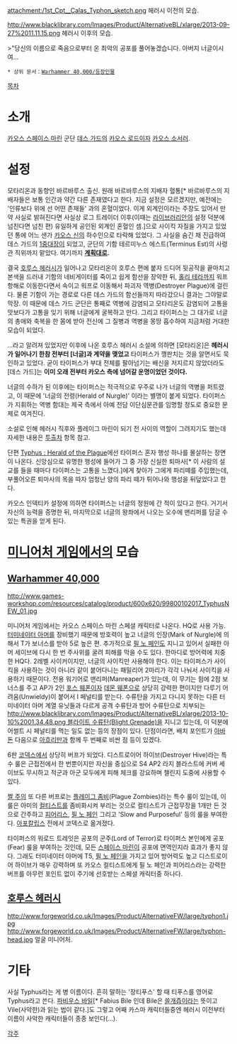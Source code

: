 {{{+1 '''Calas Typhon''' → '''Typhus the Traveller, Herald of Nurgle'''}}}
{{{+1 칼라스 티폰 → 너글의 전령, 여행자 타이퍼스}}}

attachment:/1st_Cpt__Calas_Typhon_sketch.png
헤러시 이전의 모습.

http://www.blacklibrary.com/Images/Product/AlternativeBL/xlarge/2013-09-27%2011.11.15.png
헤러시 이후의 모습.

>"당신의 이름으로 죽음으로부터 온 최악의 공포를 풀어놓겠습니다. 아버지 너글이시여…

 * 상위 문서：[[Warhammer 40,000/등장인물]]

[[목차]]

= 소개 =
[[카오스 스페이스 마린]] 군단 [[데스 가드]]의 [[카오스 로드]]이자 [[카오스 소서러]].

= 설정 =
모타리온과 동향인 바르바루스 출신. 원래 바르바루스의 지배자 혈통[* 바르바루스의 지배자들은 보통 인간과 약간 다른 존재였다고 한다. 지금 설정은 모르겠지만, 예전에는 '인류보다 위에 선 어떤 존재들' 과의 혼혈이었다. 이게 외계인이라는 주장도 있어서 만약 사실로 밝혀진다면 사실상 로그 트레이더 이후(이때는 [[라이브러리안(Warhammer 40,000)|라이브러리안]]의 설정 덕분에 넘친다면 넘친 편) 유일하게 공인된 외계인 혼혈인 셈.]으로 사이킥 자질을 가지고 있었던 통에 어느 샌가 [[카오스 신]]의 하수인으로 타락해 있었다. 그 사실을 숨긴 채 진급하여 데스 가드의 [[프라이토르|1중대장]]이 되었고, 군단의 기함 테르미누스 에스트(Terminus Est)의 사령관 직위까지 맡았다. 여기까지 '''[[계획대로]].'''

결국 [[호루스 헤러시]]가 일어나고 모타리온이 호루스 편에 붙자 드디어 뒷공작을 끝마치고 본색을 드러내 기함의 네비게이터를 죽이고 쉽게 함선을 장악한 뒤, [[홀리 테라]]까지 워프 항해로 이동한다면서 속이고 워프로 이동해서 파괴자 역병(Destroyer Plague)에 걸린다. 물론 기함이 가는 경로로 다른 데스 가드의 함선들까지 따라갔으니 결과는 그야말로 막장. 이 때문에 데스 가드 군단은 통째로 역병에 감염되고 모타리온도 감염되어 고통을 맛보다가 고통을 잊기 위해 너글에게 굴복하고 만다. 그리고 타이퍼스는 그 대가로 너글의 총애와 축복을 한 몸에 받아 전신에 그 질병과 역병을 몽땅 흡수하여 지금처럼 거대한 모습이 되었다.

...라고 알려져 있었지만 이후에 나온 호루스 헤러시 소설에 의하면 [모타리온]은 '''헤러시가 일어나기 한참 전부터 [너글]과 계약을 맺었고''' 타이퍼스가 깽판치는 것을 알면서도 묵인하고 있었다. 굳이 타이퍼스가 부대 전체를 팔아넘기는 배신을 저지르지 않았더라도 [데스 가드]는 '''이미 오래 전부터 카오스 측에 넘어갈 운명이었던 것이다.'''

너글의 수하가 된 이후에는 타이퍼스는 적극적으로 우주로 나가 너글의 역병을 퍼트렸고, 이 때문에 '너글의 전령(Herald of Nurgle)' 이라는 별명이 붙게 되었다. 타이퍼스가 지휘하는 역병 함대는 제국 측에서 아예 전담 이단심문관를 임명할 정도로 중요한 문제로 여겨진다.

소설로 인해 헤러시 직후와 플레이그 마린이 되기 전 사이의 역할이 그려지기도 했는데 자세한 내용은 [[투출차]] 항목 참고.

단편 [http://gall.dcinside.com/board/view/?id=warhammer&no=1323774&page=1 Typhus : Herald of the Plague]에선 타이퍼스 혼자 행성 하나를 몰살하는 장면이 나온다. 신앙심으로 유명한 행성에 들어가 그 중 가장 신실한 퇴마사[* 이 사람의 설교를 들을 때마다 타이퍼스는 고통을 느꼈다.]에게 찾아가 그에게 파리떼를 주입했는데, 부풀어오른 퇴마사의 목을 따자 엄청난 양의 파리 떼가 튀어나와 행성을 뒤덮었다고 한다.  

카오스 인덱티카 설정에 의하면 타이퍼스는 너글의 정원에 간 적이 있다고 한다. 거기서 자신의 능력을 증명한 뒤, 마지막으로 너글의 왕좌에서 나오는 오수에 맨리퍼를 담글 수 있는 특권을 얻게 된다. 

= [[미니어처 게임]]에서의 모습 =
== [[Warhammer 40,000]] ==
http://www.games-workshop.com/resources/catalog/product/600x620/99800102017_TyphusNEW_01.jpg

미니어처 게임에서는 카오스 스페이스 마린 스페셜 캐릭터로 나온다. HQ로 사용 가능. [[터미네이터 아머]]를 장비했기 때문에 방호력이 높고 너글의 인장(Mark of Nurgle)에 의해서 T가 보너스를 받아 5로 높은 편. 추가적으로 [[필 노 페인]]도 지니고 있어서 실패한 아머 세이브에 다시 한 번 주사위를 굴려 피해를 막을 수도 있다. 한마디로 방어력에 치중한 HQ다. 2레벨 사이커이지만, 너글의 사이킥만 사용해야 한다. 이는 타이퍼스가 사이킥을 사용하는 것이 아니라 같이 붙어다니는 패밀리어 2마리가 각각 나눠서 사이킥을 사용하기 때문이다. 전용 워기어로 맨리퍼(Manreaper)가 있는데, 이 무기는 힘에 2점 보너스를 주고 AP가 2인 [[포스 웨폰]]이자 [[데몬 웨폰]]으로 상당히 강력한 편이지만 다루기 어려움(Unwieldy)이 붙어서 I 페널티를 받는다. 수류탄을 가지고 다니지 못하는 다른 터미네이터 아머 계열 유닛들과 다르게 공격 수류탄과 방어 수류탄으로 치부되는 [[http://www.blacklibrary.com/Images/Product/AlternativeBL/xlarge/2013-10-10%2001.34.48.png 블라이트 수류탄(Blight Grenade)]]을 지니고 있는데, 이 덕분에 어썰트 시 페널티를 먹는 일도 없는 등의 장점이 있다. 단점이라면, 배치 포인트가 [[에제카일 아바돈|아바돈]] 다음으로 [[아젝 아흐리만|아흐리만]]과 함께 두 번째로 비싼 점 등이 있겠다.

6판 [[코덱스]]에서 상당히 버프가 되었다. 디스트로이어 하이브(Destroyer Hive)라는 특수 룰은 근접전에서 한 번뿐이지만 자신을 중심으로 S4 AP2 라지 블라스트에 커버 세이브도 무시하고 적군과 아군 모두에게 피해 체크를 강요하며 챌린지 도중에 사용할 수 있다. 

[http://www.blacklibrary.com/Images/Product/AlternativeBL/xlarge/2013-09-27%2011.12.30.png 짤 주의]
또 다른 버프로는 [[좀비|플레이그 좀비]](Plague Zombies)라는 특수 룰이 있는데, 이 룰은 아미의 [[컬티스트]]를 좀비화시켜 부리는 것으로 컬티스트가 근접무장을 1개만 든 것으로 간주하고 [[피어리스]], [[필 노 페인]] 그리고 'Slow and Purposeful' 등의 룰을 부여한다. [[아포칼립스(Warhammer 40,000)|아포칼립스]] 전에서 코덱스로 옮겨졌다.

타이퍼스의 워로드 트레잇은 공포의 군주(Lord of Terror)로 타이퍼스 본인에게 공포(Fear) 룰을 부여하는 것인데, 모든 [[스페이스 마린]]이 공포에 면역인지라 효과가 좋지 않다. 그래도 터미네이터 아머에 T5, [[필 노 페인]]을 가지고 있어 방어력도 높고 디스트로이어 하이브가 매우 강력하며 또 카오스 컬티스트에게 필 노 페인과 피어리스라는 강력한 버프를 아무런 포인트 없이 주기에 선호받는 스페셜 캐릭터중 하나다. 

== [[호루스 헤러시]] ==
{{{#!html
<embed src="http://www.youtube.com/v/5LPjQqlzATI?&amp;vq=hd1080" type="application/x-shockwave-flash" width="560" height="315" allowscriptaccess="always" allowfullscreen="true"></embed></object>}}}

http://www.forgeworld.co.uk/Images/Product/AlternativeFW/large/typhon1.jpg
http://www.forgeworld.co.uk/Images/Product/AlternativeFW/large/typhon-head.jpg
얼굴 미니어처.

= 기타 =
사실 Typhus라는 게 병 이름이다. 흔히 말하는 '장티푸스' 할 때 티푸스를 영어로 Typhus라고 쓴다. [[파비우스 바일]][* Fabius Bile 인데 Bile은 [[쓸개]]즙이라는 뜻이고 Vile(사악한)과 읽는 법이 같다.]도 그렇고 어째 카스마 캐릭터들중엔 헤러시 이전부터 이름이 사악한 캐릭터들이 종종 보인다(...).

[[각주]]
